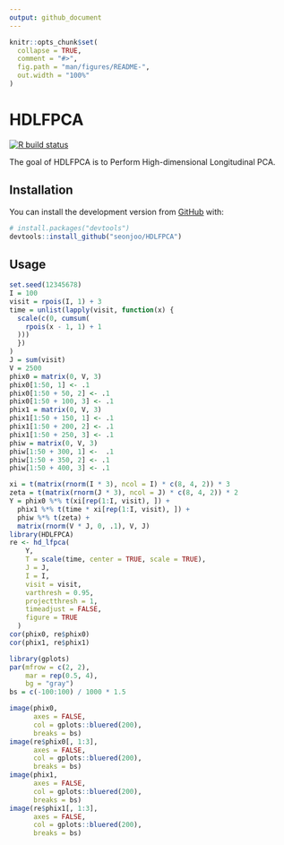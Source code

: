 ```yaml
---
output: github_document
---
```


<!-- README.md is generated from README.Rmd. Please edit that file -->

```r
knitr::opts_chunk$set(
  collapse = TRUE,
  comment = "#>",
  fig.path = "man/figures/README-",
  out.width = "100%"
)
```

# HDLFPCA

<!-- badges: start -->
[![R build status](https://github.com/seonjoo/HDLFPCA//workflows/R-CMD-check/badge.svg)](https://github.com/seonjoo/HDLFPCA//actions)
<!-- badges: end -->

The goal of HDLFPCA is to Perform High-dimensional Longitudinal PCA.

## Installation

You can install the development version from [GitHub](https://github.com/) with:

``` r
# install.packages("devtools")
devtools::install_github("seonjoo/HDLFPCA")
```


## Usage

```r
set.seed(12345678)
I = 100
visit = rpois(I, 1) + 3
time = unlist(lapply(visit, function(x) {
  scale(c(0, cumsum(
    rpois(x - 1, 1) + 1
  )))
  })
)
J = sum(visit)
V = 2500
phix0 = matrix(0, V, 3)
phix0[1:50, 1] <- .1
phix0[1:50 + 50, 2] <- .1
phix0[1:50 + 100, 3] <- .1
phix1 = matrix(0, V, 3)
phix1[1:50 + 150, 1] <- .1
phix1[1:50 + 200, 2] <- .1
phix1[1:50 + 250, 3] <- .1
phiw = matrix(0, V, 3)
phiw[1:50 + 300, 1] <-  .1
phiw[1:50 + 350, 2] <- .1
phiw[1:50 + 400, 3] <- .1

xi = t(matrix(rnorm(I * 3), ncol = I) * c(8, 4, 2)) * 3
zeta = t(matrix(rnorm(J * 3), ncol = J) * c(8, 4, 2)) * 2
Y = phix0 %*% t(xi[rep(1:I, visit), ]) + 
  phix1 %*% t(time * xi[rep(1:I, visit), ]) + 
  phiw %*% t(zeta) + 
  matrix(rnorm(V * J, 0, .1), V, J)
library(HDLFPCA)
re <- hd_lfpca(
    Y,
    T = scale(time, center = TRUE, scale = TRUE),
    J = J,
    I = I,
    visit = visit,
    varthresh = 0.95,
    projectthresh = 1,
    timeadjust = FALSE,
    figure = TRUE
  )
cor(phix0, re$phix0)
cor(phix1, re$phix1)
```

```r
library(gplots)
par(mfrow = c(2, 2),
    mar = rep(0.5, 4),
    bg = "gray")
bs = c(-100:100) / 1000 * 1.5

image(phix0,
      axes = FALSE,
      col = gplots::bluered(200),
      breaks = bs)
image(re$phix0[, 1:3],
      axes = FALSE,
      col = gplots::bluered(200),
      breaks = bs)
image(phix1,
      axes = FALSE,
      col = gplots::bluered(200),
      breaks = bs)
image(re$phix1[, 1:3],
      axes = FALSE,
      col = gplots::bluered(200),
      breaks = bs)
```

